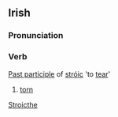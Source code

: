 ==Irish==
===Pronunciation===
{{IPA|[ˈstroːk&#690;ə]}}
===Verb===
[[Past participle]] of [[stróic]] 'to [[tear]]'
#[[torn]]

[[Category:Irish language|Stroicthe]]